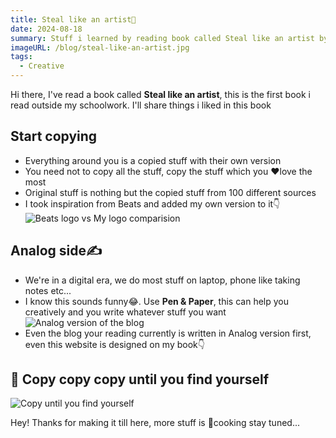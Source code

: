 ```yaml
---
title: Steal like an artist🎨
date: 2024-08-18
summary: Stuff i learned by reading book called Steal like an artist by Austin Kleon
imageURL: /blog/steal-like-an-artist.jpg
tags:
  - Creative
---
```



Hi there, I've read a book called **Steal like an artist**, this is the first book i read outside my schoolwork. I'll share things i liked in this book

<H2>Start copying</H2>

- Everything around you is a copied stuff with their own version
- You need not to copy all the stuff, copy the stuff which you ❤️love the most
- Original stuff is nothing but the copied stuff from 100 different sources
- I took inspiration from Beats and added my own version to it👇
  ![Beats logo vs My logo comparision](/blog/beats-vs-my-logo.jpg)

<H2>Analog side✍️</H2>

- We're in a digital era, we do most stuff on laptop, phone like taking notes etc...
- I know this sounds funny😂. Use **Pen & Paper**, this can help you creatively and you write whatever stuff you want
  ![Analog version of the blog](/blog/analog-version-of-blog.jpg)
- Even the blog your reading currently is written in Analog version first, even this website is designed on my book👇

<H2>🔁 Copy copy copy until you find yourself</H2>

![Copy until you find yourself](/blog/copy-find-yourself.png)

Hey! Thanks for making it till here, more stuff is 🍲cooking stay tuned...
